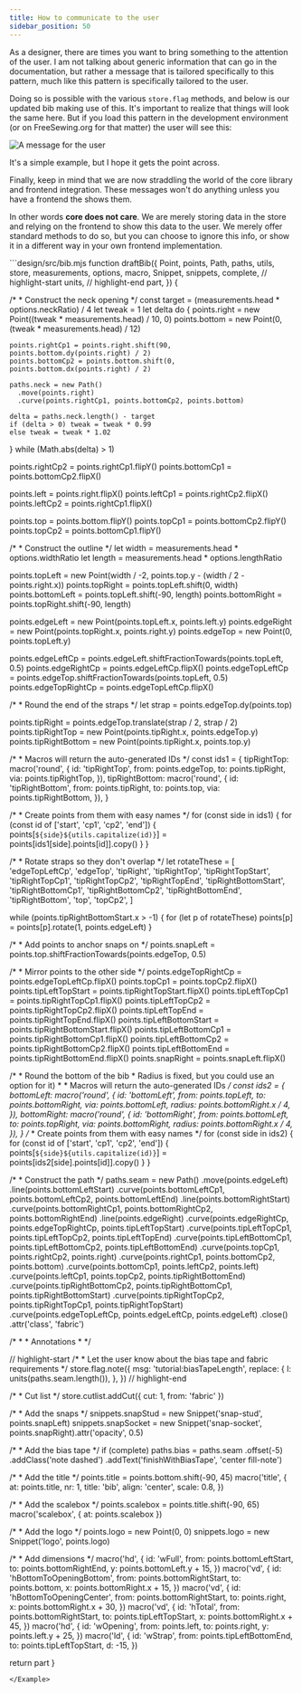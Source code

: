 ```yaml
---
title: How to communicate to the user
sidebar_position: 50
---
```


As a designer, there are times you want to bring something to the attention of
the user.  I am not talking about generic information that can go in the
documentation, but rather a message that is tailored specifically to this
pattern, much like this pattern is specifically tailored to the user.

Doing so is possible with the various `store.flag` methods, and below is
our updated bib making use of this. It's important to realize that things
will look the same here. But if you load this pattern in the development
environment (or on FreeSewing.org for that matter) the user will see this:

![A message for the user](./flag.png)

It's a simple example, but I hope it gets the point across.

Finally, keep in mind that we are now straddling the world of the core library
and frontend integration. These messages won't do anything unless you have a
frontend the shows them.

In other words **core does not care**. We are merely storing data in the store
and relying on the frontend to show this data to the user. We merely offer
standard methods to do so, but you can choose to ignore this info, or show it
in a different way in your own frontend implementation.

<Example previewFirst tutorial caption="We flagged something for the user">
```design/src/bib.mjs
function draftBib({
  Point,
  points,
  Path,
  paths,
  utils,
  store,
  measurements,
  options,
  macro,
  Snippet,
  snippets,
  complete,
  // highlight-start
  units,
  // highlight-end
  part,
}) {

  /*
    * Construct the neck opening
    */
  const target = (measurements.head * options.neckRatio) / 4
  let tweak = 1
  let delta
  do {
    points.right = new Point((tweak * measurements.head) / 10, 0)
    points.bottom = new Point(0, (tweak * measurements.head) / 12)

    points.rightCp1 = points.right.shift(90, points.bottom.dy(points.right) / 2)
    points.bottomCp2 = points.bottom.shift(0, points.bottom.dx(points.right) / 2)

    paths.neck = new Path()
      .move(points.right)
      .curve(points.rightCp1, points.bottomCp2, points.bottom)

    delta = paths.neck.length() - target
    if (delta > 0) tweak = tweak * 0.99
    else tweak = tweak * 1.02
  } while (Math.abs(delta) > 1)

  points.rightCp2 = points.rightCp1.flipY()
  points.bottomCp1 = points.bottomCp2.flipX()

  points.left = points.right.flipX()
  points.leftCp1 = points.rightCp2.flipX()
  points.leftCp2 = points.rightCp1.flipX()

  points.top = points.bottom.flipY()
  points.topCp1 = points.bottomCp2.flipY()
  points.topCp2 = points.bottomCp1.flipY()

  /*
    * Construct the outline
    */
  let width = measurements.head * options.widthRatio
  let length = measurements.head * options.lengthRatio

  points.topLeft = new Point(width / -2, points.top.y - (width / 2 - points.right.x))
  points.topRight = points.topLeft.shift(0, width)
  points.bottomLeft = points.topLeft.shift(-90, length)
  points.bottomRight = points.topRight.shift(-90, length)

  points.edgeLeft = new Point(points.topLeft.x, points.left.y)
  points.edgeRight = new Point(points.topRight.x, points.right.y)
  points.edgeTop = new Point(0, points.topLeft.y)

  points.edgeLeftCp = points.edgeLeft.shiftFractionTowards(points.topLeft, 0.5)
  points.edgeRightCp = points.edgeLeftCp.flipX()
  points.edgeTopLeftCp = points.edgeTop.shiftFractionTowards(points.topLeft, 0.5)
  points.edgeTopRightCp = points.edgeTopLeftCp.flipX()

  /*
    * Round the end of the straps
    */
  let strap = points.edgeTop.dy(points.top)

  points.tipRight = points.edgeTop.translate(strap / 2, strap / 2)
  points.tipRightTop = new Point(points.tipRight.x, points.edgeTop.y)
  points.tipRightBottom = new Point(points.tipRight.x, points.top.y)

  /*
    * Macros will return the auto-generated IDs
    */
  const ids1 = {
    tipRightTop: macro('round', {
      id: 'tipRightTop',
      from: points.edgeTop,
      to: points.tipRight,
      via: points.tipRightTop,
    }),
    tipRightBottom: macro('round', {
      id: 'tipRightBottom',
      from: points.tipRight,
      to: points.top,
      via: points.tipRightBottom,
    }),
  }

  /*
    * Create points from them with easy names
    */
  for (const side in ids1) {
    for (const id of ['start', 'cp1', 'cp2', 'end']) {
      points[`${side}${utils.capitalize(id)}`] = points[ids1[side].points[id]].copy()
    }
  }

  /*
    * Rotate straps so they don't overlap
    */
  let rotateThese = [
    'edgeTopLeftCp',
    'edgeTop',
    'tipRight',
    'tipRightTop',
    'tipRightTopStart',
    'tipRightTopCp1',
    'tipRightTopCp2',
    'tipRightTopEnd',
    'tipRightBottomStart',
    'tipRightBottomCp1',
    'tipRightBottomCp2',
    'tipRightBottomEnd',
    'tipRightBottom',
    'top',
    'topCp2',
  ]

  while (points.tipRightBottomStart.x > -1) {
    for (let p of rotateThese) points[p] = points[p].rotate(1, points.edgeLeft)
  }

  /*
    * Add points to anchor snaps on
    */
  points.snapLeft = points.top.shiftFractionTowards(points.edgeTop, 0.5)

  /*
    * Mirror points to the other side
    */
  points.edgeTopRightCp = points.edgeTopLeftCp.flipX()
  points.topCp1 = points.topCp2.flipX()
  points.tipLeftTopStart = points.tipRightTopStart.flipX()
  points.tipLeftTopCp1 = points.tipRightTopCp1.flipX()
  points.tipLeftTopCp2 = points.tipRightTopCp2.flipX()
  points.tipLeftTopEnd = points.tipRightTopEnd.flipX()
  points.tipLeftBottomStart = points.tipRightBottomStart.flipX()
  points.tipLeftBottomCp1 = points.tipRightBottomCp1.flipX()
  points.tipLeftBottomCp2 = points.tipRightBottomCp2.flipX()
  points.tipLeftBottomEnd = points.tipRightBottomEnd.flipX()
  points.snapRight = points.snapLeft.flipX()

  /*
    * Round the bottom of the bib
    * Radius is fixed, but you could use an option for it)
    *
    * Macros will return the auto-generated IDs
    */
  const ids2 = {
    bottomLeft: macro('round', {
      id: 'bottomLeft',
      from: points.topLeft,
      to: points.bottomRight,
      via: points.bottomLeft,
      radius: points.bottomRight.x / 4,
    }),
    bottomRight: macro('round', {
      id: 'bottomRight',
      from: points.bottomLeft,
      to: points.topRight,
      via: points.bottomRight,
      radius: points.bottomRight.x / 4,
    }),
  }
  /*
    * Create points from them with easy names
    */
  for (const side in ids2) {
    for (const id of ['start', 'cp1', 'cp2', 'end']) {
      points[`${side}${utils.capitalize(id)}`] = points[ids2[side].points[id]].copy()
    }
  }

  /*
    * Construct the path
    */
  paths.seam = new Path()
    .move(points.edgeLeft)
    .line(points.bottomLeftStart)
    .curve(points.bottomLeftCp1, points.bottomLeftCp2, points.bottomLeftEnd)
    .line(points.bottomRightStart)
    .curve(points.bottomRightCp1, points.bottomRightCp2, points.bottomRightEnd)
    .line(points.edgeRight)
    .curve(points.edgeRightCp, points.edgeTopRightCp, points.tipLeftTopStart)
    .curve(points.tipLeftTopCp1, points.tipLeftTopCp2, points.tipLeftTopEnd)
    .curve(points.tipLeftBottomCp1, points.tipLeftBottomCp2, points.tipLeftBottomEnd)
    .curve(points.topCp1, points.rightCp2, points.right)
    .curve(points.rightCp1, points.bottomCp2, points.bottom)
    .curve(points.bottomCp1, points.leftCp2, points.left)
    .curve(points.leftCp1, points.topCp2, points.tipRightBottomEnd)
    .curve(points.tipRightBottomCp2, points.tipRightBottomCp1, points.tipRightBottomStart)
    .curve(points.tipRightTopCp2, points.tipRightTopCp1, points.tipRightTopStart)
    .curve(points.edgeTopLeftCp, points.edgeLeftCp, points.edgeLeft)
    .close()
    .attr('class', 'fabric')

  /*
    *
    *  Annotations
    *
    */

  // highlight-start
  /*
    * Let the user know about the bias tape and fabric requirements
    */
  store.flag.note({
    msg: 'tutorial:biasTapeLength',
    replace: {
      l: units(paths.seam.length()),
    },
  })
  // highlight-end

  /*
    * Cut list
    */
  store.cutlist.addCut({ cut: 1, from: 'fabric' })

  /*
    * Add the snaps
    */
  snippets.snapStud = new Snippet('snap-stud', points.snapLeft)
  snippets.snapSocket = new Snippet('snap-socket', points.snapRight).attr('opacity', 0.5)

  /*
    * Add the bias tape
    */
  if (complete)
    paths.bias = paths.seam
      .offset(-5)
      .addClass('note dashed')
      .addText('finishWithBiasTape', 'center fill-note')

  /*
    * Add the title
    */
  points.title = points.bottom.shift(-90, 45)
  macro('title', {
    at: points.title,
    nr: 1,
    title: 'bib',
    align: 'center',
    scale: 0.8,
  })

  /*
    * Add the scalebox
    */
  points.scalebox = points.title.shift(-90, 65)
  macro('scalebox', { at: points.scalebox })

  /*
    * Add the logo
    */
  points.logo = new Point(0, 0)
  snippets.logo = new Snippet('logo', points.logo)

  /*
    * Add dimensions
    */
  macro('hd', {
    id: 'wFull',
    from: points.bottomLeftStart,
    to: points.bottomRightEnd,
    y: points.bottomLeft.y + 15,
  })
  macro('vd', {
    id: 'hBottomToOpeningBottom',
    from: points.bottomRightStart,
    to: points.bottom,
    x: points.bottomRight.x + 15,
  })
  macro('vd', {
    id: 'hBottomToOpeningCenter',
    from: points.bottomRightStart,
    to: points.right,
    x: points.bottomRight.x + 30,
  })
  macro('vd', {
    id: 'hTotal',
    from: points.bottomRightStart,
    to: points.tipLeftTopStart,
    x: points.bottomRight.x + 45,
  })
  macro('hd', {
    id: 'wOpening',
    from: points.left,
    to: points.right,
    y: points.left.y + 25,
  })
  macro('ld', {
    id: 'wStrap',
    from: points.tipLeftBottomEnd,
    to: points.tipLeftTopStart,
    d: -15,
  })

  return part
}
```
</Example>
